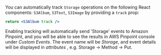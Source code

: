You can automatically track `Storage` operations on the following React components: `S3Album`, `S3Text`, `S3Image` by providing a `track` prop:

```jsx
return <S3Album track />
```

Enabling tracking will automatically send 'Storage' events to Amazon Pinpoint, and you will be able to see the results in AWS Pinpoint console under *Custom Events*. The event name will be *Storage*, and event details will be displayed in *attributes* , e.g. Storage -> Method -> Put.

